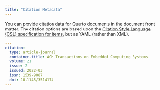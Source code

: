 ```yaml
---
title: "Citation Metadata"
---
```


You can provide citation data for Quarto documents in the document front matter. The citation options are based upon the [Citation Style Language (CSL) specification for items](https://docs.citationstyles.org/en/stable/specification.html), but as YAML (rather than XML).

``` yaml
---
citation:
  type: article-journal
  container-title: ACM Transactions on Embedded Computing Systems
  volume: 21
  issue: 2
  issued: 2022-03
  issn: 1539-9087
  doi: 10.1145/3514174
---
```
